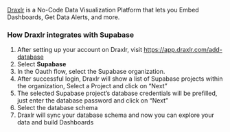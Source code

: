 [Draxlr](https://www.draxlr.com/) is a No-Code Data Visualization Platform that lets you Embed Dashboards, Get Data Alerts, and more.

### How Draxlr integrates with Supabase

1. After setting up your account on Draxlr, visit https://app.draxlr.com/add-database
2. Select **Supabase**
3. In the Oauth flow, select the Supabase organization.
4. After successful login, Draxlr will show a list of Supabase projects within the organization, Select a Project and click on “Next”
5. The selected Supabase project’s database credentials will be prefilled, just enter the database password and click on “Next”
6. Select the database schema
7. Draxlr will sync your database schema and now you can explore your data and build Dashboards
